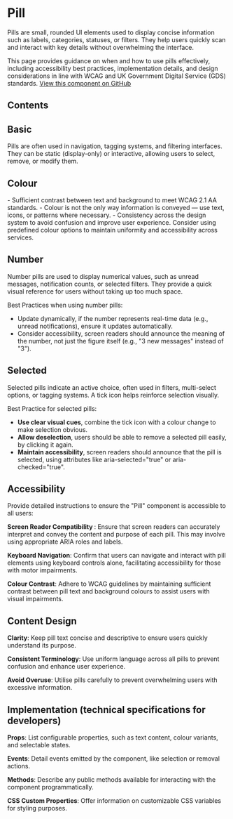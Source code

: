 # Pill
Pills are small, rounded UI elements used to display concise information such as labels, categories, statuses, or filters. They help users quickly scan and interact with key details without overwhelming the interface.

This page provides guidance on when and how to use pills effectively, including accessibility best practices, implementation details, and design considerations in line with WCAG and UK Government Digital Service (GDS) standards. [View this component on GitHub](https://github.com/UKHO/admiralty-design-system/tree/main/packages/core/src/components/pill)

## Contents

## Basic
Pills are often used in navigation, tagging systems, and filtering interfaces. They can be static (display-only) or interactive, allowing users to select, remove, or modify them.


<Basic />

## Colour
<div style={{ paddingBottom: "30px" }}>
  - Sufficient contrast between text and background to meet WCAG 2.1 AA standards.
  - Colour is not the only way information is conveyed — use text, icons, or patterns where necessary.
  - Consistency across the design system to avoid confusion and improve user experience. Consider using predefined colour options to maintain uniformity and accessibility across services.
</div>


<Colours />

## Number
<div style={{ paddingBottom: "30px" }}>
  Number pills are used to display numerical values, such as unread messages, notification counts, or selected filters. They provide a quick visual reference for users without taking up too much space.

  Best Practices when using number pills:

  - Update dynamically, if the number represents real-time data (e.g., unread notifications), ensure it updates automatically.
  - Consider accessibility,  screen readers should announce the meaning of the number, not just the figure itself (e.g., "3 new messages" instead of "3").
</div>


<Numbers />

## Selected
<div style={{ paddingBottom: "30px" }}>
  Selected pills indicate an active choice, often used in filters, multi-select options, or tagging systems. A tick icon helps reinforce selection visually.

  Best Practice for selected pills:

  - <b>Use clear visual cues</b>, combine the tick icon with a colour change to make selection obvious.
  - <b>Allow deselection</b>, users should be able to remove a selected pill easily,  by clicking it again.
  - <b>Maintain accessibility</b>, screen readers should announce that the pill is selected, using attributes like aria-selected="true" or aria-checked="true".
</div>


<Selected />

## Accessibility
Provide detailed instructions to ensure the "Pill" component is accessible to all users:

<b>Screen Reader Compatibility </b>: Ensure that screen readers can accurately interpret and convey the content and purpose of each pill. This may involve using appropriate ARIA roles and labels.

<b>Keyboard Navigation</b>: Confirm that users can navigate and interact with pill elements using keyboard controls alone, facilitating accessibility for those with motor impairments.

<b>Colour Contrast</b>: Adhere to WCAG guidelines by maintaining sufficient contrast between pill text and background colours to assist users with visual impairments.

## Content Design

<b>Clarity</b>: Keep pill text concise and descriptive to ensure users quickly understand its purpose.

<b>Consistent Terminology</b>: Use uniform language across all pills to prevent confusion and enhance user experience.

<b>Avoid Overuse</b>: Utilise pills carefully to prevent overwhelming users with excessive information.

## Implementation (technical specifications for developers)
<b>Props</b>: List configurable properties, such as text content, colour variants, and selectable states.

<b>Events</b>: Detail events emitted by the component, like selection or removal actions.

<b>Methods</b>: Describe any public methods available for interacting with the component programmatically.

<b>CSS Custom Properties</b>: Offer information on customizable CSS variables for styling purposes.



